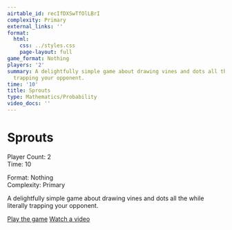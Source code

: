 ```yaml
---
airtable_id: recIfDXSwTfOlLBrI
complexity: Primary
external_links: ''
format:
  html:
    css: ../styles.css
    page-layout: full
game_format: Nothing
players: '2'
summary: A delightfully simple game about drawing vines and dots all the while literally
  trapping your opponent.
time: '10'
title: Sprouts
type: Mathematics/Probability
video_docs: ''
---
```


# Sprouts

:::{.game-info-box}
:::{.game-stats}
:::{.left-stats}
Player Count: 2  
Time: 10
:::
:::{.right-stats}
Format: Nothing  
Complexity: Primary
:::
:::
:::

A delightfully simple game about drawing vines and dots all the while literally trapping your opponent.

:::{.game-actions}
<a href="#" class="btn btn-play"><i class="fa fa-gamepad"></i> Play the game</a>
<a href="#" class="btn btn-watch"><i class="fa fa-video"></i> Watch a video</a>
:::